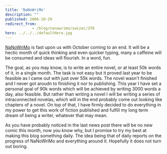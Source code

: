 ```yaml
---
title: 'NaNoWriMo'
description: ""
published: 2006-10-29
redirect_from: 
            - /blog/nanowrimo/swizec/376
hero: ../../../defaultHero.jpg
---
```


[NaNoWriMo](www.nanowrimo.org) is fast upon us with October coming to an end. It will be a hectic month of quick thinking and even quicker typing, many a caffeine will be consumed and ideas will flourish. In a word, fun.

The goal, as you may know, is to write an entire novel, or at least 50k words of it, in a single month. The task is not easy but it proved last year to be feasible as I came out with just over 55k words. The novel wasn't finished and I never got aroudn to finishing it nor to publishing. This year I have set a personal goal of 90k words which will be achieved by writing 3000 words a day, also feasible. But rather than writing a novel I will be writing a series of intraconnected novelas, which will in the end probably come out looking like chapters of a novel. On top of that, I have firmly decided to do everything in my power to get this work of fiction published and fulfill my long term dream of being a writer, whatever that may mean.

As you have probably noticed in the last news post there will be no new comic this month, now you know why, but I promise to try my best at making this blog something daily. The idea being that of daily reports on the progress of NaNoWriMo and everything around it. Hopefully it does not turn out boring.
